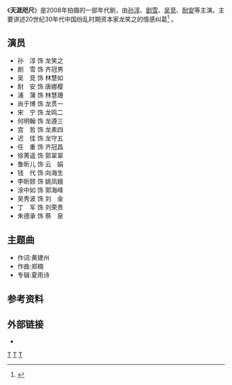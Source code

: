 {{Infobox Television
| show_name            = 天涯咫尺
| original_name        = 
| image                = 
| caption              = 
| show_name_2          = 
| genre                = [[电视剧|电视剧]]
| format               = 
| creator              = 
| developer            = 
| writer               =
| director             = 
| creative_director    = 
| presenter            = 
| starring             =孙淳、剧雪、吴竞、 耐安等
| judges               = 
| voices               = 
| narrated             = 
| theme_music_composer = 
| opentheme            = 
| endtheme             = 
| composer             = 
| country              = {{CHN}}
| language             = [[普通话|普通话]]
| num_seasons          =
| num_episodes         = 
| list_episodes        = 
| executive_producer   = 
| supervising_producer = 
| producer             = 
| editor               = 
| location             = 
| cinematography       = 
| camera               = 
| runtime              = 
| company              = 
| distributor          = 
| channel              = 
| picture_format       = 
| audio_format         = 
| first_run            =
| first_aired          = 
| last_aired           =
| status               = 
| preceded_by          = 
| followed_by          = 
| related              = 
| website              = 
| production_website   = 
}}

《'''天涯咫尺'''》是2008年拍摄的一部年代剧，由[[孙淳|孙淳]]、[[剧雪|剧雪]]、[[吴竞|吴竞]]、[[耐安|耐安]]等主演。主要讲述20世纪30年代中国纷乱时期资本家龙笑之的情感纠葛<ref>{{cite web|title=《天涯咫尺》安徽热播 孙淳坐拥四房太太|url=http://ent.sina.com.cn/v/m/2011-05-11/15513305130.shtml|accessdate=2011-05-21|archive-date=2016-03-04|archive-url=https://web.archive.org/web/20160304110201/http://ent.sina.com.cn/v/m/2011-05-11/15513305130.shtml|dead-url=no}}</ref> 。

== 演员== 
*孙　淳 饰 龙笑之　
*剧　雪 饰 齐冠男
*吴　竞 饰 林慧如　
*耐　安 饰 唐娜樱
*浦　蒲 饰 林慧珊
*尚于博 饰 龙贯一　
*宋　宁 饰 龙鸣二
*何明翰 饰 龙遵三　
*宫　哲 饰 龙素四
*迟　佳 饰 龙守五　
*任　重 饰 齐冠昌
*徐菁遥 饰 郭翠翠　
*鲁昕儿 饰 云　娟
*钱　代 饰 向海生　
*李昕颐 饰 姚凤娥
*涂中如 饰 郭海峰
*吴秀波 饰 刘　金　
*丁　军 饰 刘荣贵
*朱德承 饰 蔡　泉

==主题曲==
*作词:黄建州
*作曲:郑楠
*专辑:夏雨诗 

==参考资料==
{{reflist}}

==外部链接==
*{{豆瓣|4132979}}

{{電視節目的變遷
|電視台={{CHNML}} [[安徽卫视|安徽卫视]]
|播放檔次=19:31-21:20 
|上一節目=[[天涯赤子心|天涯赤子心]]<br> （2011.04.18-2011.05.07）
|節目名稱=天涯咫尺 <br>（2011.05.08-2011.05.20）
|下一節目= [[情非情|情非情]]<br />（2011.05.20-2011.06.01）
}}
{{安徽卫视电视剧}}
{{DEFAULTSORT:Tian天}}
[[Category:2008年中國電視劇集|T]]
[[Category:中華民國大陸時期背景電視劇|T]]
[[Category:中國愛情劇|T]]